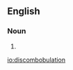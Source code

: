 ==English==

===Noun===
{{en-noun}}

#
<!--These are not related terms. They are related *ideas*, but the related terms section is for terms that are *etymologically* related to the entry but not derived from it.

====Related terms====
* [[confusion]]
* [[embarrassment]]
-->

[[io:discombobulation]]